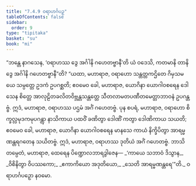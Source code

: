 ```yaml
---
title: "7.4.9 ဝရာဟင်္ဂပဉှ"
tableOfContents: false
sidebar:
  order: 9
type: "tipitaka"
basket: "su"
book: "mi"
---
```



<DynamicBreadcrumb />

<Division number="263" book="mi" e="ch" v="28">

<Paragraph number="1873" book="mi">
“ဘန္တေ နာဂသေန, ‘ဝရာဟဿ ဒွေ အင်္ဂါနိ ဂဟေတဗ္ဗာနီ’တိ ယံ ဝဒေသိ, ကတမာနိ တာနိ ဒွေ အင်္ဂါနိ ဂဟေတဗ္ဗာနီ”တိ? “ယထာ, မဟာရာဇ, ဝရာဟော သန္တတ္တကဌိတေ ဂိမှသမယေ သမ္ပတ္တေ ဥဒကံ ဥပဂစ္ဆတိ; ဧဝမေဝ ခေါ, မဟာရာဇ, ယောဂိနာ ယောဂါဝစရေန ဒေါသေန စိတ္တေ အာလုဠိတခလိတဝိဗ္ဘန္တသန္တတ္တေ သီတလာမတပဏီတမေတ္တာဘာဝနံ ဥပဂန္တဗ္ဗံ. ဣဒံ, မဟာရာဇ, ဝရာဟဿ ပဌမံ အင်္ဂံ ဂဟေတဗ္ဗံ.
</Paragraph>

<Paragraph number="1874" book="mi">
ပုန စပရံ, မဟာရာဇ, ဝရာဟော စိက္ခလ္လမုဒကမုပဂန္တွာ နာသိကာယ ပထဝိံ ခဏိတွာ ဒေါဏိံ ကတွာ ဒေါဏိကာယ သယတိ; ဧဝမေဝ ခေါ, မဟာရာဇ, ယောဂိနာ ယောဂါဝစရေန မာနသေ ကာယံ နိက္ခိပိတွာ အာရမ္မဏန္တရဂတေန သယိတဗ္ဗံ. ဣဒံ, မဟာရာဇ, ဝရာဟဿ ဒုတိယံ အင်္ဂံ ဂဟေတဗ္ဗံ. ဘာသိတမ္ပေတံ, မဟာရာဇ, ထေရေန ပိဏ္ဍောလဘာရဒွါဇေန—
</Paragraph>

<Paragraph number="1875" type="verses" book="mi">
_‘ကာယေ သဘာဝံ ဒိသွာန,_  
_ဝိစိနိတွာ ဝိပဿကော;_  
_ဧကာကိယော အဒုတိယော,_  
_သေတိ အာရမ္မဏန္တရေ’”တိ._  


</Paragraph>
</Division>

<Paragraph number="1876" type="center" book="mi">
ဝရာဟင်္ဂပဉှော နဝမော.
</Paragraph>